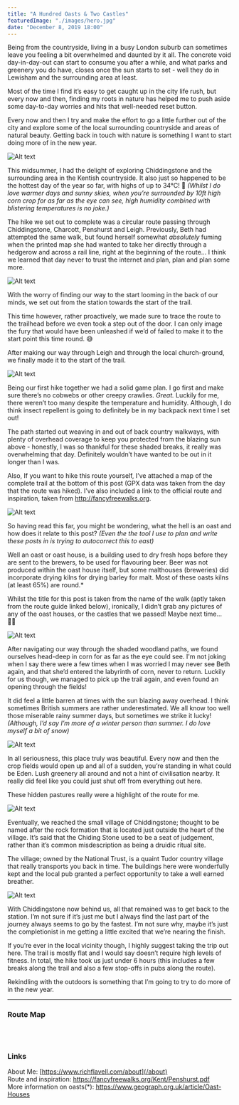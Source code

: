 ```yaml
---
title: "A Hundred Oasts & Two Castles"
featuredImage: "./images/hero.jpg"
date: "December 8, 2019 18:00"
---
```



Being from the countryside, living in a busy London suburb can sometimes leave you feeling a bit overwhelmed and daunted by it all. The concrete void day-in-day-out can start to consume you after a while, and what parks and greenery you do have, closes once the sun starts to set - well they do in Lewisham and the surrounding area at least.

Most of the time I find it’s easy to get caught up in the city life rush, but every now and then, finding my roots in nature has helped me to push aside some day-to-day worries and hits that well-needed reset button.

Every now and then I try and make the effort to go a little further out of the city and explore some of the local surrounding countryside and areas of natural beauty. Getting back in touch with nature is something I want to start doing more of in the new year.

<div className="i-s">
  <img src="./images/1.jpg" title="Logo Title Text 1" alt="Alt text" />
</div>

This midsummer, I had the delight of exploring Chiddingstone and the surrounding area in the Kentish countryside. It also just so happened to be the hottest day of the year so far, with highs of up to 34°C! 🥵 _(Whilst I do love warmer days and sunny skies, when you’re surrounded by 10ft high corn crop for as far as the eye can see, high humidity combined with blistering temperatures is no joke.)_

The hike we set out to complete was a circular route passing through Chiddingstone, Charcott, Penshurst and Leigh. Previously, Beth had attempted the same walk, but found herself somewhat _absolutely_ fuming when the printed map she had wanted to take her directly through a hedgerow and across a rail line, right at the beginning of the route… I think we learned that day never to trust the internet and plan, plan and plan some more.

<div className="i-m">
  <img src="./images/2.jpg" title="Logo Title Text 1" alt="Alt text" />
</div>

With the worry of finding our way to the start looming in the back of our minds, we set out from the station towards the start of the trail.

This time however, rather proactively, we made sure to trace the route to the trailhead before we even took a step out of the door. I can only image the fury that would have been unleashed if we’d of failed to make it to the start point this time round. 😅

After making our way through Leigh and through the local church-ground, we finally made it to the start of the trail.

<div className="i-s">
  <img src="./images/3.jpg" title="Logo Title Text 1" alt="Alt text" />
</div>

Being our first hike together we had a solid game plan. I go first and make sure there’s no cobwebs or other creepy crawlies. _Great._ Luckily for me, there weren’t too many despite the temperature and humidity. Although, I do think insect repellent is going to definitely be in my backpack next time I set out!

The path started out weaving in and out of back country walkways, with plenty of overhead coverage to keep you protected from the blazing sun above - honestly, I was so thankful for these shaded breaks, it really was overwhelming that day. Definitely wouldn’t have wanted to be out in it longer than I was.

Also, If you want to hike this route yourself, I’ve attached a map of the complete trail at the bottom of this post (GPX data was taken from the day that the route was hiked). I’ve also included a link to the official route and inspiration, taken from http://fancyfreewalks.org.

<div className="i-s">
  <img src="./images/4.jpg" title="Logo Title Text 1" alt="Alt text" />
</div>

So having read this far, you might be wondering, what the hell is an oast and how does it relate to this post? _(Even the the tool I use to plan and write these posts in is trying to autocorrect this to east)_

Well an oast or oast house, is a building used to dry fresh hops before they are sent to the brewers, to be used for flavouring beer. Beer was not produced within the oast house itself, but some malthouses (breweries) did incorporate drying kilns for drying barley for malt. Most of these oasts kilns (at least 65%) are round.\*

Whilst the title for this post is taken from the name of the walk (aptly taken from the route guide linked below), ironically, I didn’t grab any pictures of any of the oast houses, or the castles that we passed! Maybe next time… 🤦‍♂️

<div className="i-s">
  <img src="./images/5.jpg" title="Logo Title Text 1" alt="Alt text" />
</div>

After navigating our way through the shaded woodland paths, we found ourselves head-deep in corn for as far as the eye could see. I'm not joking when I say there were a few times when I was worried I may never see Beth again, and that she’d entered the labyrinth of corn, never to return. Luckily for us though, we managed to pick up the trail again, and even found an opening through the fields!

It did feel a little barren at times with the sun blazing away overhead. I think sometimes British summers are rather underestimated. We all know too well those miserable rainy summer days, but sometimes we strike it lucky! _(Although, I’d say I’m more of a winter person than summer. I do love myself a bit of snow)_

<div className="i-s">
  <img src="./images/6.jpg" title="Logo Title Text 1" alt="Alt text" />
</div>

In all seriousness, this place truly was beautiful. Every now and then the crop fields would open up and all of a sudden, you’re standing in what could be Eden. Lush greenery all around and not a hint of civilisation nearby. It really did feel like you could just shut off from everything out here.

These hidden pastures really were a highlight of the route for me.

<div className="i-s">
  <img src="./images/7.jpg" title="Logo Title Text 1" alt="Alt text" />
</div>

Eventually, we reached the small village of Chiddingstone; thought to be named after the rock formation that is located just outside the heart of the village. It’s said that the Chiding Stone used to be a seat of judgement, rather than it’s common misdescription as being a druidic ritual site.

The village; owned by the National Trust, is a quaint Tudor country village that really transports you back in time. The buildings here were wonderfully kept and the local pub granted a perfect opportunity to take a well earned breather.

<div className="i-l">
  <img src="./images/8.jpg" title="Logo Title Text 1" alt="Alt text" />
</div>

With Chiddingstone now behind us, all that remained was to get back to the station.
I’m not sure if it’s just me but I always find the last part of the journey always seems to go by the fastest. I’m not sure why, maybe it’s just the completionist in me getting a little excited that we’re nearing the finish.

If you’re ever in the local vicinity though, I highly suggest taking the trip out here. The trail is mostly flat and I would say doesn’t require high levels of fitness. In total, the hike took us just under 6 hours (this includes a few breaks along the trail and also a few stop-offs in pubs along the route).

Rekindling with the outdoors is something that I’m going to try to do more of in the new year.

---

### Route Map

<br />
<MapEmbed src="https://www.google.com/maps/d/u/0/embed?mid=1dkUVr8faEcJkW0BIuk8HFv9zGh0Vk3Kb" />
<br />

### Links

About Me: [https://www.richflavell.com/about](/about)<br />
Route and inspiration: https://fancyfreewalks.org/Kent/Penshurst.pdf<br />
More information on oasts(\*): https://www.geograph.org.uk/article/Oast-Houses<br />

